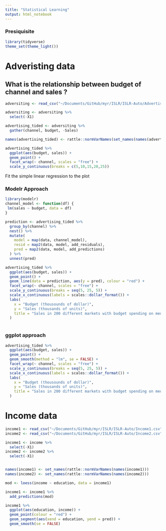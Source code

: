 ```yaml
---
title: "Statistical Learning"
output: html_notebook
---
```


### Presiquisite
```r
library(tidyverse)
theme_set(theme_light())
```

# Adveristing data 

## What is the relationship between budget of channel and sales ?

```r
adversiting <- read_csv("~/Documents/GitHub/myr/ISLR/ISLR-Auto/Advertising.csv")

adversiting <- adversiting %>% 
  select(-X1)

advertising_tided <- adversiting %>% 
  gather(channel, budget, -Sales)

names(advertising_tided) <- rattle::normVarNames(set_names(names(advertising_tided)))

advertising_tided %>% 
  ggplot(aes(budget, sales)) + 
  geom_point() + 
  facet_wrap(~ channel, scales = "free") + 
  scale_y_continuous(breaks = c(5,10,15,20,25))
```

Fit the simple linear regression to the plot

### Modelr Approach

```r
library(modelr)
channel_model <- function(df) {
 lm(sales ~ budget, data = df)
}

prediction <- advertising_tided %>% 
  group_by(channel) %>% 
  nest() %>% 
  mutate(
    model = map(data, channel_model),
    resid = map2(data, model, add_residuals),
    pred = map2(data, model, add_predictions)
  ) %>% 
  unnest(pred)
```


``` r
advertising_tided %>% 
  ggplot(aes(budget, sales)) + 
  geom_point() + 
  geom_line(data = prediction, aes(y = pred), colour = "red") + 
  facet_wrap(~ channel, scales = "free") + 
  scale_y_continuous(breaks = seq(5, 25, 5)) + 
  scale_x_continuous(labels = scales::dollar_format()) +
  labs(
    x = "Budget (thousounds of dollar)",
    y = "Sales (thousands of units)",
    title = "Sales in 200 different markets with budget spending on media"
  )
  
```

### ggplot approach


```r
advertising_tided %>% 
  ggplot(aes(budget, sales)) + 
  geom_point() + 
  geom_smooth(method = "lm", se = FALSE) +
  facet_wrap(~ channel, scales = "free") + 
  scale_y_continuous(breaks = seq(5, 25, 5)) + 
  scale_x_continuous(labels = scales::dollar_format()) +
  labs(
    x = "Budget (thousounds of dollar)",
    y = "Sales (thousands of units)",
    title = "Sales in 200 different markets with budget spending on media"
  )
```


# Income data 


```r
income1 <- read_csv("~/Documents/GitHub/myr/ISLR/ISLR-Auto/Income1.csv")
income2 <- read_csv("~/Documents/GitHub/myr/ISLR/ISLR-Auto/Income2.csv")

income1 <- income %>% 
  select(-X1)
income2 <- income2 %>% 
  select(-X1)


names(income1) <- set_names(rattle::normVarNames(names(income1)))
names(income2) <- set_names(rattle::normVarNames(names(income2)))
```

```r
mod <- loess(income ~ education, data = income1)

income1 <- income1 %>% 
  add_predictions(mod)
```

```r
income1 %>% 
  ggplot(aes(education, income)) +
  geom_point(colour = "red") +
  geom_segment(aes(xend = education, yend = pred)) + 
  geom_smooth(se = FALSE)
```


